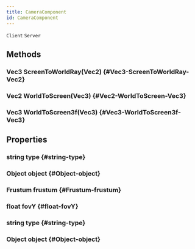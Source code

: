 ```yaml
---
title: CameraComponent
id: CameraComponent
---
```

`Client`
`Server`

## Methods

### Vec3 ScreenToWorldRay(Vec2) {#Vec3-ScreenToWorldRay-Vec2}

### Vec2 WorldToScreen(Vec3) {#Vec2-WorldToScreen-Vec3}

### Vec3 WorldToScreen3f(Vec3) {#Vec3-WorldToScreen3f-Vec3}

## Properties

### string type {#string-type}

### Object object {#Object-object}

### Frustum frustum {#Frustum-frustum}

### float fovY {#float-fovY}

### string type {#string-type}

### Object object {#Object-object}

